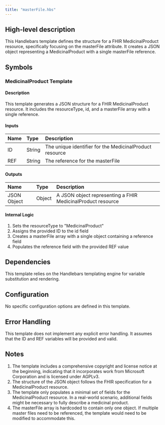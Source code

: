 ```yaml
---
title: "masterFile.hbs"
---
```


## High-level description
This Handlebars template defines the structure for a FHIR MedicinalProduct resource, specifically focusing on the masterFile attribute. It creates a JSON object representing a MedicinalProduct with a single masterFile reference.

## Symbols

### MedicinalProduct Template
#### Description
This template generates a JSON structure for a FHIR MedicinalProduct resource. It includes the resourceType, id, and a masterFile array with a single reference.

#### Inputs
| Name | Type | Description |
|:-----|:-----|:------------|
| ID | String | The unique identifier for the MedicinalProduct resource |
| REF | String | The reference for the masterFile |

#### Outputs
| Name | Type | Description |
|:-----|:-----|:------------|
| JSON Object | Object | A JSON object representing a FHIR MedicinalProduct resource |

#### Internal Logic
1. Sets the resourceType to "MedicinalProduct"
2. Assigns the provided ID to the id field
3. Creates a masterFile array with a single object containing a reference field
4. Populates the reference field with the provided REF value

## Dependencies
This template relies on the Handlebars templating engine for variable substitution and rendering.

## Configuration
No specific configuration options are defined in this template.

## Error Handling
This template does not implement any explicit error handling. It assumes that the ID and REF variables will be provided and valid.

## Notes
1. The template includes a comprehensive copyright and license notice at the beginning, indicating that it incorporates work from Microsoft Corporation and is licensed under AGPLv3.
2. The structure of the JSON object follows the FHIR specification for a MedicinalProduct resource.
3. The template only populates a minimal set of fields for the MedicinalProduct resource. In a real-world scenario, additional fields might be necessary to fully describe a medicinal product.
4. The masterFile array is hardcoded to contain only one object. If multiple master files need to be referenced, the template would need to be modified to accommodate this.